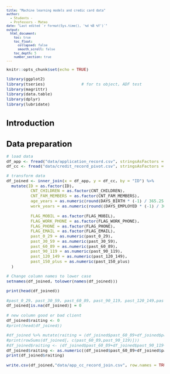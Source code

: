 ```yaml
---
title: "Machine learning models and credic card data"
author:
  - Students - 
  - Professors - Mateo
date: "Last edited `r format(Sys.time(), '%d %B %Y')`"
output: 
  html_document:
    toc: true
    toc_float: 
      collapsed: false 
      smooth_scroll: false
    toc_depth: 5
    number_section: true 
---
```


<style type="text/css">

body{ /* Normal  */
      font-size: 12px;
}
code.r{
  font-size: 11px;
}
pre {
  font-size: 10px
}
td {  /* Table  */
  font-size: 12px;
}
h1.title {
  font-size: 32px;
  font-weight: bold;
  text-align: center;
  color: #2A5A7A;
  opacity: 0.8;
}
h4.author { 
  font-size: 15px;
  color: #468faf;
  text-align: center;
}
h4.date { 
  font-size: 16px;
  font-family: "Times New Roman", Times, serif;
  color: DarkRed;
  text-align: center;
}
h1 { /* Header 1 */
  font-size: 22px;
  color: Black;
  font-weight: bold;
}
h2 { /* Header 2 */
    font-size: 18px;
  color: Black;
  font-weight: bold
}
h3 { /* Header 3 */
  font-size: 15px;
  color: Black;
  font-weight: bold
}

</style>

```r
knitr::opts_chunk$set(echo = TRUE)
```

```r
library(ggplot2)
library(tseries)               # for ts object, ADF test
library(magrittr)
library(data.table)
library(dplyr)
library(lubridate)

```

# Introduction

# Data preparation


```r

# load data
df_app <- fread("data/application_record.csv", stringsAsFactors = TRUE)
df_cc <- fread("data/credit_record_pivot.csv", stringsAsFactors = TRUE)

```

```r

# transform data
df_joined <- inner_join(x = df_app, y = df_cc, by = "ID") %>%
  mutate(ID = as.factor(ID),
          CNT_CHILDREN = as.factor(CNT_CHILDREN),
          CNT_FAM_MEMBERS = as.factor(CNT_FAM_MEMBERS),
          age_years = as.numeric(round(DAYS_BIRTH * (-1) / 365.25), 0),        # instead of DAYS_BIRTH
          work_years = as.numeric(round((DAYS_EMPLOYED * (-1) / 365.25), 0)),  # instead of DAYS_EMPLOYED,
                                                                              # negative: Pensioner or                                                                                                     unemployed
          FLAG_MOBIL = as.factor(FLAG_MOBIL),
          FLAG_WORK_PHONE = as.factor(FLAG_WORK_PHONE),
          FLAG_PHONE = as.factor(FLAG_PHONE),
          FLAG_EMAIL = as.factor(FLAG_EMAIL),
          past_0_29 = as.numeric(past_0_29),
          past_30_59 = as.numeric(past_30_59),
          past_60_89 = as.numeric(past_60_89),
          past_90_119 = as.numeric(past_90_119),
          past_120_149 = as.numeric(past_120_149),
          past_150_plus = as.numeric(past_150_plus)
  )

# Change column names to lower case
setnames(df_joined, tolower(names(df_joined)))

```

```r
print(head(df_joined))

#past_0_29, past_30_59, past_60_89, past_90_119, past_120_149,past_150_plus -> set NA to 0
df_joined[is.na(df_joined)] = 0

# new column good or bad client
df_joined$raiting <- 0
#print(head(df_joined))

#df_joined %>% mutate(raiting = (df_joined$past_60_89+df_joined$past_90_119+df_joined$past_120_149+df_joined$past_150_plus))
#print(rowSums(df_joined[, c(past_60_89,past_90_119)]))
#df_joined$raiting <- (df_joined$past_60_89+df_joined$past_90_119+df_joined$past_120_149+df_joined$past_150_plus) / df_joined$total_months
df_joined$raiting <- as.numeric((df_joined$past_60_89+df_joined$past_90_119+df_joined$past_120_149+df_joined$past_150_plus))
print(df_joined$raiting)

write.csv(df_joined,"data/app_cc_record_join.csv", row.names = TRUE)
```